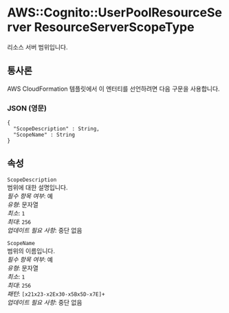 # AWS::Cognito::UserPoolResourceServer ResourceServerScopeType

리소스 서버 범위입니다.

## 통사론

AWS CloudFormation 템플릿에서 이 엔터티를 선언하려면 다음 구문을 사용합니다.

### JSON (영문)

```
{
  "ScopeDescription" : String,
  "ScopeName" : String
}
```

## 속성

`ScopeDescription`  
범위에 대한 설명입니다.  
_필수 항목 여부_: 예  
_유형_: 문자열  
_최소_: `1`  
_최대_: `256`  
_업데이트 필요 사항_: 중단 없음

`ScopeName`  
범위의 이름입니다.  
_필수 항목 여부_: 예  
_유형_: 문자열  
_최소_: `1`  
_최대_: `256`  
_패턴_: `[x21x23-x2Ex30-x5Bx5D-x7E]+`  
_업데이트 필요 사항_: 중단 없음
